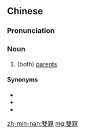{{also|双亲}}
==Chinese==
{{zh-forms|s=双亲}}

===Pronunciation===
{{zh-pron
|m=shuāngqīn
|c=soeng1 can1
|mn=xm,zz,tw:siang-chhin/xm,qz,twv:song-chhin
|cat=n
}}

===Noun===
{{zh-noun}}

# (both) [[parents]]

====Synonyms====
* {{zh-l|父母}}
* {{zh-l|爸媽}}
* {{zh-l|爹娘}}

{{zh-cat|Family}}

[[zh-min-nan:雙親]]
[[mg:雙親]]